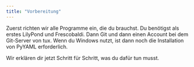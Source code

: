 ```yaml
---
title: "Vorbereitung"
---
```


Zuerst richten wir alle Programme ein, die du brauchst. Du benötigst als erstes LilyPond und Frescobaldi. Dann Git und dann einen Account bei dem Git-Server von tux. Wenn du Windows nutzt, ist dann noch die Installation von PyYAML erforderlich.

Wir erklären dir jetzt Schritt für Schritt, was du dafür tun musst.
